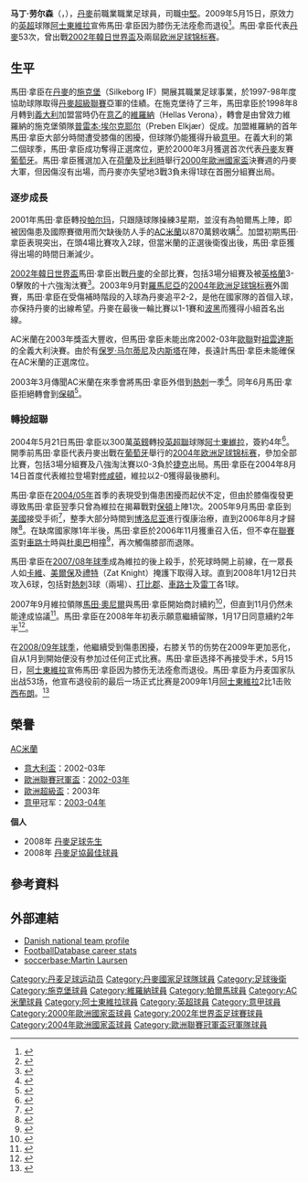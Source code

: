 {{noteTA
|G1=英超
|G2=意甲
|G3=足球
|T=zh-hans:马丁·劳尔森;zh-hk:馬田·拿臣;zh-tw:馬丁·勞爾森;
|1=zh-hans:劳尔森;zh-hk:拿臣;zh-tw:勞爾森;
|2=zh-hans:马丁;zh-hk:馬田;zh-tw:馬丁;
|3=zh-hans:普雷本·埃尔克耶尔;zh-hk:艾積加;zh-tw:艾爾克耶爾;
|4=zh-hans:罗梅达尔;zh-hk:羅美度;zh-tw:羅梅達爾;
|5=zh-hans:巴里;zh-hk:巴利;zh-tw:巴里;
}}
{{Football player infobox 
| playername= 马丁·劳尔森<br />''Martin Laursen''
| image              = Aston Villa-FH 173.jpg
| image_size         = 200
| fullname           = Martin Laursen<ref name="PFA 361">{{cite book
 | last = Hugman
 | first = Barry J.
 | title = The PFA Premier & Football League Players' Records 1946–2005
 | publisher = Queen Anne Press
 | year = 2005
 | page = 361
 | isbn = 1-85291-665-6 }}</ref>
| height             = {{height|m=1.90}}
| birth_date         = {{birth date and age|1977|7|26|df=y}}<ref name="PFA 361"/>
| birth_place        = [[丹麥|丹麥]]Fårvang
| currentclub        =
| position = [[中堅|中堅]]
| youthyears1 =  | youthclubs1 = Horn/Fårvang IF
| years1 = 1995–1998<ref name="df">[http://www.danskfodbold.com/spiller.php?ligaid=2001&spillerid=11103 Martin Laursen] {{Wayback|url=http://www.danskfodbold.com/spiller.php?ligaid=2001&spillerid=11103 |date=20180107120216 }} at DanskFodbold.com</ref> | clubs1 = [[施克堡體育會|施克堡]] | caps1 = 35 | goals1   = 1
| years2 = 1998–2001<ref name="fdb">{{cite web |url=http://www.footballdatabase.com/index.php?page=player&Id=417|archiveurl=https://web.archive.org/web/20090204172024/http://www.footballdatabase.com/index.php?page=player&Id=417|archivedate=4 February 2009|title=LAURSEN (Martin Laursen)|publisher=FootballDatabase.com|accessdate=30 March 2014}}</ref> | clubs2 = [[維羅納足球俱樂部|維羅納]] | caps2 = 58 | goals2 = 3
| years3 = 2001–2002 | clubs3 = [[帕爾馬足球會|帕爾馬]] | caps3 = 0 | goals3 = 0
| years4 = 2001–2002<ref name="fdb"/> | clubs4 = → [[AC米兰|AC米兰]] | caps4 = 22 | goals4 = 2
| years5 = 2002–2004<ref name="fdb"/> | clubs5 = [[AC米兰|AC米兰]] | caps5 = 20 | goals5 = 0
| years6 = 2004–2009<ref name="sb">{{soccerbase|id=19661|name=Martin Laursen}}</ref> | clubs6 = [[阿士東維拉足球會|阿士東維拉]] | caps6 = 84 | goals6 = 8
| totalcaps = 219 | totalgoals = 14
| nationalyears1 = 1996<ref name="allekampe">{{da icon}} [http://www.dbu.dk/landshold/landsholdsdatabasen/LBasePlayerInfo.aspx?playerid=4194&allmatch=1#match Martin Laursen – Alle hold (Alle kampe)] {{Wayback|url=http://www.dbu.dk/landshold/landsholdsdatabasen/LBasePlayerInfo.aspx?playerid=4194&allmatch=1#match |date=20160924083817 }} at [[Danish_Football_Association|Danish Football Association]]</ref> | nationalteam1 = [[丹麥19歲以下國家足球隊|丹麥U19]] | nationalcaps1 = 1 | nationalgoals1 = 0
| nationalyears2 = 1997–1999<ref name="allekampe"/> | nationalteam2 = [[丹麥21歲以下國家足球隊|丹麥U21]] | nationalcaps2 = 14 | nationalgoals2 = 0
| nationalyears3 = 2000–2008<ref name="allekampe"/> | nationalteam3 = [[丹麥國家足球隊|丹麥]] | nationalcaps3 = 53 | nationalgoals3 = 2
| manageryears1 = 2011–2012 | managerclubs1 = [[BK_Søllerød-Vedbæk|BK Søllerød-Vedbæk]]
| pcupdate = 2009年5月16日 (六) 01:35 (UTC)
| ntupdate = 2009年5月16日 (六) 01:35 (UTC)
}}
{{中文譯名
| english        = Martin '''Laursen'''
| putonghua      = 马丁·劳尔森
| taiwan         = 馬丁·勞爾森
| cantonese      = 馬田·拿臣
|}}
'''马丁·劳尔森'''（{{lang-da|Martin Laursen}}，{{bd|1977年|7月26日|||Laursen}}），[[丹麥|丹麥]]前職業職業足球員，司職[[中堅|中堅]]。2009年5月15日，原效力的[[英格蘭足球超級聯賽|英超]]球隊[[阿士東維拉足球俱樂部|阿士東維拉]]宣佈馬田·拿臣因为膝伤无法痊愈而退役<ref>{{cite news |language=en |url=http://news.bbc.co.uk/sport2/hi/football/teams/a/aston_villa/8051821.stm |title=Villa's Laursen forced to retire |publisher=[[BBC|BBC]] Sport |date=2009-05-15 |accessdate=2009-05-16 |archive-date=2009-05-18 |archive-url=https://web.archive.org/web/20090518152421/http://news.bbc.co.uk/sport2/hi/football/teams/a/aston_villa/8051821.stm |dead-url=no }}</ref>。馬田·拿臣代表[[丹麥國家足球隊|丹麥]]53次，曾出戰[[2002年世界盃足球賽|2002年韓日世界盃]]及兩屆[[欧洲足球锦标赛|欧洲足球锦标赛]]。

==生平==
馬田·拿臣在[[丹麥足球超級聯賽|丹麥]]的[[施克堡體育會|施克堡]]（Silkeborg IF）開展其職業足球事業，於1997-98年度協助球隊取得[[丹麥足球超級聯賽|丹麥超級聯賽]]亞軍的佳績。在施克堡待了三年，馬田拿臣於1998年8月轉到[[義大利|義大利]]加盟當時仍在[[意大利足球乙级联赛|意乙]]的[[維羅納足球俱樂部|維羅納]]（Hellas Verona），轉會是由曾效力維羅納的施克堡領隊[[普賓·艾基亞|普雷本·埃尔克耶尔]]（Preben Elkjær）促成。加盟維羅納的首年馬田·拿臣大部分時間遭受膝傷的困擾，但球隊仍能獲得升級[[意甲|意甲]]。在義大利的第二個球季，馬田·拿臣成功奪得正選席位，更於2000年3月獲選首次代表[[丹麥國家足球隊|丹麥]]友賽[[葡萄牙國家足球隊|葡萄牙]]。馬田·拿臣獲選加入在[[荷蘭|荷蘭]]及[[比利時|比利時]]舉行[[2000年歐洲國家盃|2000年歐洲國家盃]]決賽週的丹麥大軍，但因傷沒有出場，而丹麥亦失望地3戰3負未得1球在首圈分組賽出局。

===逐步成長===
2001年馬田·拿臣轉投[[帕尔玛足球俱乐部|帕尔玛]]，只跟隨球隊操練3星期，並沒有為帕爾馬上陣，即被因傷患及國際賽徵用而欠缺後防人手的[[米兰足球俱乐部|AC米蘭]]以870萬鎊收購<ref>{{Cite web |url=http://news.bbc.co.uk/sport2/hi/football/europe/1466980.stm |title=Milan sign Laursen |accessdate=2008-01-17 |archive-date=2008-12-19 |archive-url=https://web.archive.org/web/20081219141928/http://news.bbc.co.uk/sport2/hi/football/europe/1466980.stm |dead-url=no }}</ref>。加盟初期馬田·拿臣表現突出，在頭4場比賽攻入2球，但當米蘭的正選後衛復出後，馬田·拿臣獲得出場的時間日漸減少。

[[2002年世界盃足球賽|2002年韓日世界盃]]馬田·拿臣出戰[[丹麥國家足球隊|丹麥]]的全部比賽，包括3場分組賽及被[[英格蘭足球代表隊|英格蘭]]3-0擊敗的十六強淘汰賽<ref>{{Cite web |url=http://news.bbc.co.uk/sport3/worldcup2002/hi/matches_wallchart/denmark_v_england/newsid_2040000/2040185.stm |title=England brush Danes aside |accessdate=2008-01-17 |archive-date=2006-05-29 |archive-url=https://web.archive.org/web/20060529135508/http://news.bbc.co.uk/sport3/worldcup2002/hi/matches_wallchart/denmark_v_england/newsid_2040000/2040185.stm |dead-url=no }}</ref>。2003年9月對[[羅馬尼亞國家足球隊|羅馬尼亞]]的[[2004年欧洲足球锦标赛|2004年欧洲足球锦标赛]]外圍賽，馬田·拿臣在受傷補時階段的入球為丹麥追平2-2，是他在國家隊的首個入球，亦保持丹麥的出線希望。丹麥在最後一輪比賽以1-1賽和[[波斯尼亞和黑塞哥維那國家足球隊|波黑]]而獲得小組首名出線。

AC米蘭在2003年獎盃大豐收，但馬田·拿臣未能出席2002-03年[[歐聯|歐聯]]對[[祖雲達斯足球會|祖雲達斯]]的全義大利決賽。由於有[[保罗·马尔蒂尼|保罗·马尔蒂尼]]及[[亚历山德罗·内斯塔|内斯塔]]在陣，長遠計馬田·拿臣未能確保在AC米蘭的正選席位。

2003年3月傳聞AC米蘭在來季會將馬田·拿臣外借到[[托特纳姆足球俱乐部|熱刺]]一季<ref>{{Cite web |url=http://news.bbc.co.uk/sport2/hi/football/teams/t/tottenham_hotspur/2867439.stm |title=Laursen wants Spurs move |accessdate=2008-01-17 |archive-date=2003-04-07 |archive-url=https://web.archive.org/web/20030407133900/http://news.bbc.co.uk/sport2/hi/football/teams/t/tottenham_hotspur/2867439.stm |dead-url=no }}</ref>。同年6月馬田·拿臣拒絕轉會到[[博尔顿足球俱乐部|保頓]]<ref>{{Cite web |url=http://news.bbc.co.uk/sport2/hi/football/teams/b/bolton_wanderers/2985078.stm |title=Laursen rules out Bolton move |accessdate=2008-01-17 |archive-date=2003-09-19 |archive-url=https://web.archive.org/web/20030919233613/http://news.bbc.co.uk/sport2/hi/football/teams/b/bolton_wanderers/2985078.stm |dead-url=no }}</ref>。

===轉投超聯===
2004年5月21日馬田·拿臣以300萬[[英鎊|英鎊]]轉投[[英格蘭足球超級聯賽|英超聯]]球隊[[阿士東維拉足球俱樂部|阿士東維拉]]，簽約4年<ref>{{Cite web |url=http://news.bbc.co.uk/sport2/hi/football/teams/a/aston_villa/3734657.stm |title=Villa seal Laursen deal |accessdate=2008-01-17 |archive-date=2004-06-05 |archive-url=https://web.archive.org/web/20040605151336/http://news.bbc.co.uk/sport2/hi/football/teams/a/aston_villa/3734657.stm |dead-url=no }}</ref>。開季前馬田·拿臣代表丹麥出戰在[[葡萄牙|葡萄牙]]舉行的[[2004年欧洲足球锦标赛|2004年欧洲足球锦标赛]]，參加全部比賽，包括3場分組賽及八強淘汰賽以0-3負於[[捷克國家足球隊|捷克]]出局。馬田·拿臣在2004年8月14日首度代表維拉登場對[[南安普顿足球俱乐部|修咸頓]]，維拉以2-0獲得最後勝利。

馬田·拿臣在[[2004年至2005年英格蘭超級聯賽|2004/05年]]首季的表現受到傷患困擾而起伏不定，但由於膝傷復發更導致馬田·拿臣翌季只曾為維拉在揭幕戰對[[博尔顿足球俱乐部|保頓]]上陣1次。2005年9月馬田·拿臣到[[美國|美國]]接受手術<ref>{{Cite web |url=http://news.bbc.co.uk/sport2/hi/football/teams/a/aston_villa/4249974.stm |title=Laursen will miss rest of season |accessdate=2008-01-17 |archive-date=2015-05-29 |archive-url=https://web.archive.org/web/20150529074211/http://news.bbc.co.uk/sport2/hi/football/teams/a/aston_villa/4249974.stm |dead-url=no }}</ref>，整季大部分時間到[[博洛尼亚|博洛尼亚]]進行復康治療，直到2006年8月才歸隊<ref>{{Cite web |url=http://news.bbc.co.uk/sport2/hi/football/teams/a/aston_villa/5234412.stm |title=Laursen hits Villa comeback trail |accessdate=2008-01-17 |archive-date=2008-05-29 |archive-url=https://web.archive.org/web/20080529060940/http://news.bbc.co.uk/sport2/hi/football/teams/a/aston_villa/5234412.stm |dead-url=no }}</ref>。在缺席國家隊1年半後，馬田·拿臣於2006年11月獲重召入伍，但不幸在[[英格蘭聯賽盃|聯賽盃]]對[[切尔西足球俱乐部|車路士]]時與[[杜奧巴|杜奧巴]]相撞<ref>{{Cite web |url=http://news.bbc.co.uk/sport2/hi/football/teams/a/aston_villa/6131736.stm |title=Laursen to miss next three months |accessdate=2008-01-17 |archive-date=2015-05-29 |archive-url=https://web.archive.org/web/20150529074046/http://news.bbc.co.uk/sport2/hi/football/teams/a/aston_villa/6131736.stm |dead-url=no }}</ref>，再次觸傷膝部而退隊。

馬田·拿臣在[[2007年至2008年英格蘭超級聯賽|2007/08年球季]]成為維拉的後上殺手，於死球時開上前線，在一眾長人如[[约翰·卡鲁|卡維]]、[[美爾保|美爾保]]及[[扎特·奈特|禮特]]（Zat Knight）掩護下取得入球。直到2008年1月12日共攻入6球，包括對[[托特纳姆足球俱乐部|熱刺]]3球（兩場）、[[德比郡足球俱乐部|打比郡]]、[[切尔西足球俱乐部|車路士]]及[[雷丁足球俱乐部|雷丁]]各1球。

2007年9月維拉領隊[[馬田·奧尼爾|馬田·奧尼爾]]與馬田·拿臣開始商討續約<ref>{{Cite web |url=http://news.bbc.co.uk/sport2/hi/football/teams/a/aston_villa/6980295.stm |title=Laursen lined up for new contract |accessdate=2008-01-17 |archive-date=2007-11-30 |archive-url=https://web.archive.org/web/20071130092515/http://news.bbc.co.uk/sport2/hi/football/teams/a/aston_villa/6980295.stm |dead-url=no }}</ref>，但直到11月仍然未能達成協議<ref>{{Cite web |url=http://news.bbc.co.uk/sport2/hi/football/teams/a/aston_villa/7115599.stm |title=Villa boss plans defender talks |accessdate=2008-01-17 |archive-date=2007-11-29 |archive-url=https://web.archive.org/web/20071129225602/http://news.bbc.co.uk/sport2/hi/football/teams/a/aston_villa/7115599.stm |dead-url=no }}</ref>。馬田·拿臣在2008年年初表示願意繼續留隊，1月17日同意續約2年半<ref>{{Cite web |url=http://news.bbc.co.uk/sport2/hi/football/teams/a/aston_villa/7187909.stm |title=Laursen agrees new deal at Villa |accessdate=2008-01-17 |archive-date=2008-01-18 |archive-url=https://web.archive.org/web/20080118010743/http://news.bbc.co.uk/sport2/hi/football/teams/a/aston_villa/7187909.stm |dead-url=no }}</ref>。

在[[2008年至2009年英格蘭超級聯賽|2008/09年球季]]，他繼續受到傷患困擾，右膝关节的伤势在2009年更加恶化，自从1月到開始便没有参加过任何正式比赛。馬田·拿臣选择不再接受手术，5月15日，[[阿士東維拉足球俱樂部|阿士東維拉]]宣佈馬田·拿臣因为膝伤无法痊愈而退役。馬田·拿臣为丹麦国家队出战53场，他宣布退役前的最后一场正式比赛是2009年1月[[阿士東維拉足球俱樂部|阿士東維拉]]2比1击败[[西布朗|西布朗]]。<ref>{{Cite web |url=http://sports.sina.com.cn/g/2009-05-15/20044381692.shtml |title=维拉队长正式宣布因伤退役 丹麦铁卫曾效力AC米兰_国际足坛-英格兰_新浪网 |accessdate=2009-05-16 |archive-date=2009-05-22 |archive-url=https://web.archive.org/web/20090522162436/http://sports.sina.com.cn/g/2009-05-15/20044381692.shtml |dead-url=no }}</ref>

==榮譽==
;[[AC米蘭|AC米蘭]]
*[[意大利盃|意大利盃]]：2002-03年
*[[歐洲聯賽冠軍盃|歐洲聯賽冠軍盃]]：[[2002–03年歐洲冠軍聯賽|2002-03年]]
*[[歐洲超級盃|歐洲超級盃]]：2003年
*[[意大利甲組足球聯賽|意甲]]冠军：[[2003年至2004年意大利足球甲级联赛|2003-04年]]

'''個人'''
* 2008年 [[丹麥足球先生|丹麥足球先生]]
* 2008年 [[丹麥足球先生#丹麥足協最佳球員|丹麥足協最佳球員]]

==參考資料==
{{Reflist}}

==外部連結==
*[http://www.dbu.dk/landshold/landsholdsdatabasen/LBasePlayerInfo.aspx?playerid=4194 Danish national team profile] {{Wayback|url=http://www.dbu.dk/landshold/landsholdsdatabasen/LBasePlayerInfo.aspx?playerid=4194 |date=20110222080718 }}
*[http://www.footballdatabase.com/site/players/index.php?dumpPlayer=417 FootballDatabase career stats] {{Wayback|url=http://www.footballdatabase.com/site/players/index.php?dumpPlayer=417 |date=20060526082715 }}
*[http://www.soccerbase.com/players_details.sd?playerid=19661 soccerbase:Martin Laursen] {{Wayback|url=http://www.soccerbase.com/players_details.sd?playerid=19661 |date=20080116110322 }}

{{start box}}
{{s-sports}}
{{s-bef|before=[[加雷斯·巴里|巴利]]}}
{{s-ttl|title=[[阿士東維拉|阿士東維拉]]隊長|years=2008-09年}}
{{s-aft|after=[[加雷斯·巴里|巴利]]}}
{{s-ach|獎項}}
{{succession box|title=丹麥足球先生|before=[[丹尼斯·罗梅达尔|丹尼斯·罗梅达尔]]|after=[[尼克拉斯·本特纳|尼克拉斯·本特纳]]|years=2008年}}
{{end box}}

{{2000年歐洲足球錦標賽丹麥參賽名單}}
{{2002年世界盃足球賽丹麥參賽名單}}
{{2004年歐洲足球錦標賽丹麥參賽名單}}

{{DEFAULTSORT:Laursen, Martin}}
[[Category:丹麦足球运动员|Category:丹麦足球运动员]]
[[Category:丹麥國家足球隊球員|Category:丹麥國家足球隊球員]]
[[Category:足球後衛|Category:足球後衛]]
[[Category:施克堡球員|Category:施克堡球員]]
[[Category:維羅納球員|Category:維羅納球員]]
[[Category:帕爾馬球員|Category:帕爾馬球員]]
[[Category:AC米蘭球員|Category:AC米蘭球員]]
[[Category:阿士東維拉球員|Category:阿士東維拉球員]]
[[Category:英超球員|Category:英超球員]]
[[Category:意甲球員|Category:意甲球員]]
[[Category:2000年歐洲國家盃球員|Category:2000年歐洲國家盃球員]]
[[Category:2002年世界盃足球賽球員|Category:2002年世界盃足球賽球員]]
[[Category:2004年歐洲國家盃球員|Category:2004年歐洲國家盃球員]]
[[Category:歐洲聯賽冠軍盃冠軍隊球員|Category:歐洲聯賽冠軍盃冠軍隊球員]]